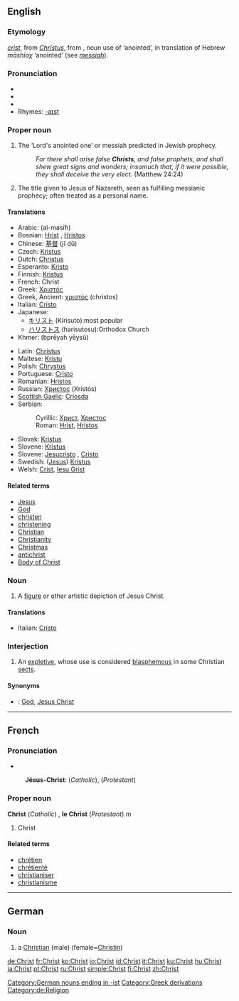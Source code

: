==English==

{{rank|speaking|circumstances|sitting|787|Christ|begin|wait|laughed}}

===Etymology===
{{OE.}} ''[[crist]]'', from {{L.}} ''[[Christus|Chrīstus]]'', from {{AGr.}} '''{{polytonic|[[Χριστός]]}}''', noun use of '''{{polytonic|[[χριστός]]}}''' ‘anointed’, in translation of Hebrew '''{{Hebr|[[משיח]]}}''' ''māshīaχ'' ‘anointed’ (see ''[[messiah]]'').

===Pronunciation===
* {{enPR|krīst}}
* {{IPA|/kraɪst/}}
* {{SAMPA|/"kraIst/}}
* Rhymes: [[Rhymes:English:-aɪst|-aɪst]]

===Proper noun===
{{en-proper noun}}

# {{Judaism}} The ‘Lord's anointed one’ or messiah predicted in Jewish prophecy.
#: ''For there shall arise false '''Christs''', and false prophets, and shall shew great signs and wonders; insomuch that, if it were possible, they shall deceive the very elect.'' (Matthew 24:24)
# {{Christianity}} {{italbrac|literally}} The title given to Jesus of Nazareth, seen as fulfilling messianic prophecy; often treated as a personal name.

====Translations====
{{trans-top|the messiah who was named [[Jesus]]}}
* Arabic: {{Arab|[[المسيح]]}} (al-masīħ) {{m}}
* Bosnian: [[Hrist]] {{m}}, [[Hristos]] {{m}}
* Chinese: [[基督]] (jī dū)
* Czech: [[Kristus]] {{m}}
* Dutch: [[Christus]] {{m}}
* Esperanto: [[Kristo]]
* Finnish: [[Kristus]]
* French: Christ {{m}}
* Greek: [[Χριστός]] {{m}}
* Greek, Ancient: [[χριστός]] {{m}} (christos)
* Italian: [[Cristo]] {{m}}
* Japanese:
** [[キリスト]] (Kirisuto):most popular
** [[ハリストス]] (harisutosu):Orthodox Church
* Khmer: {{Khmr|[[ព្រះយេស៊ូ]]}} (bprēyah yēysū)
{{trans-mid}}
* Latin: [[Christus]] {{m}}
* Maltese: [[Kristu]] {{m}}
* Polish: [[Chrystus]] {{m}}
* Portuguese: [[Cristo]] {{m}}
* Romanian: [[Hristos]]
* Russian: [[Христос]] (Xristós) {{m}}
* [[Scottish Gaelic]]: [[Criosda]]
* Serbian:
*: Cyrillic: [[Христ]], [[Христос]] {{m}}
*: Roman: [[Hrist]], [[Hristos]] {{m}}
* Slovak: [[Kristus]] {{m}}
* Slovene: [[Kristus]] {{m}}
* Slovene: [[Jesucristo]] {{m}}, [[Cristo]] {{m}}
* Swedish: ([[Jesus Kristus|Jesus]]) [[Kristus]]
* Welsh: [[Crist]], [[Iesu Grist]]
{{trans-bottom}}

====Related terms====
* [[Jesus]]
* [[God]]
* [[christen]]
* [[christening]]<!-- capitalised? -->
* [[Christian]]
* [[Christianity]]
* [[Christmas]]
* [[antichrist]]
* [[Body of Christ]]

===Noun===
{{en-noun}}

# {{art}} A [[figure]] or other artistic depiction of Jesus Christ.

====Translations====
{{trans-top|A figure or other artistic depiction of Jesus Christ}}
* Italian: [[Cristo]] {{m}}
{{trans-mid}}
{{trans-bottom}}

===Interjection===
{{en-intj}}

# An [[expletive]], whose use is considered [[blasphemous]] in some Christian [[sect]]s.

====Synonyms====
<!--many more could be added-->
* {{italbrac|expletive}}:  [[God]], [[Jesus Christ]]

----

==French==

===Pronunciation===
* {{IPA|/krist/}}
: '''Jésus-Christ''': {{IPA|/ʒezykri/}} (''Catholic''), {{IPA|/ʒezykrist/}} (''Protestant'')

===Proper noun===
'''Christ''' (''Catholic'') , '''le Christ''' (''Protestant'') ''m''

# Christ

====Related terms====
* [[chrétien]]
* [[chrétienté]]
* [[christianiser]]
* [[christianisme]]

----

==German==

===Noun===
{{de-noun-m|genitive=Christen|plural=Christen}}

# a [[Christian]] (male) (female=[[Christin]])

[[Category:German nouns ending in -ist]]
[[Category:Greek derivations]]
[[Category:de:Religion]]

[[de:Christ]]
[[fr:Christ]]
[[ko:Christ]]
[[io:Christ]]
[[id:Christ]]
[[it:Christ]]
[[ku:Christ]]
[[hu:Christ]]
[[ja:Christ]]
[[pt:Christ]]
[[ru:Christ]]
[[simple:Christ]]
[[fi:Christ]]
[[zh:Christ]]